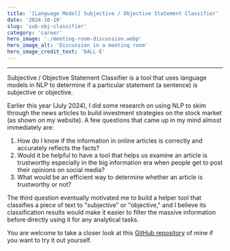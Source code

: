 ```yaml
---
title: '[Language Model] Subjective / Objective Statement Classifier'
date: '2024-10-10'
slug: 'sub-obj-classifier'
category: 'career'
hero_image: './meeting-room-discussion.webp'
hero_image_alt: 'Discussion in a meeting room'
hero_image_credit_text: 'DALL·E'
---
```


---

Subjective / Objective Statement Classifier is a tool that uses language models in NLP to determine if a particular statement (a sentence) is subjective or objective.

Earlier this year (July 2024), I did some research on using NLP to skim through the news articles to build investment strategies on the stock market (as shown on my website). A few questions that came up in my mind almost immediately are:

1. How do I know if the information in online articles is correctly and accurately reflects the facts?
2. Would it be helpful to have a tool that helps us examine an article is trustworthy especially in the big information era when people get to post their opinions on social media?
3. What would be an efficient way to determine whether an article is trustworthy or not?

The third question eventually motivated me to build a helper tool that classifies a piece of text to "subjective" or "objective," and I believe its classification results would make it easier to filter the massive information before directly using it for any analytical tasks.

You are welcome to take a closer look at this [GitHub repository](https://github.com/Yuanlong-Tony-Cui/sub-obj-classifier) of mine if you want to try it out yourself.